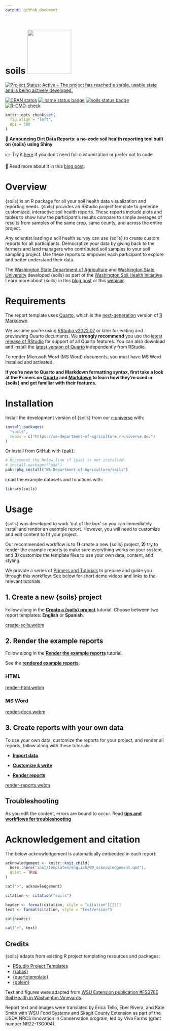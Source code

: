 ```yaml
---
output: github_document
---
```


# soils <a href="https://wa-department-of-agriculture.github.io/soils/">![](man/figures/logo.png){align="right" height="138"}</a>

<!-- badges: start -->

[![Project Status: Active -- The project has reached a stable, usable state and
is being actively
developed.](https://www.repostatus.org/badges/latest/active.svg)](https://www.repostatus.org/#active)

[![CRAN
status](https://www.r-pkg.org/badges/version/soils)](https://CRAN.R-project.org/package=soils)
[![:name status
badge](https://wa-department-of-agriculture.r-universe.dev/badges/:name)](https://wa-department-of-agriculture.r-universe.dev/)
[![soils status
badge](https://wa-department-of-agriculture.r-universe.dev/badges/soils)](https://wa-department-of-agriculture.r-universe.dev/soils)
[![R-CMD-check](https://github.com/WA-Department-of-Agriculture/soils/actions/workflows/R-CMD-check.yaml/badge.svg)](https://github.com/WA-Department-of-Agriculture/soils/actions/workflows/R-CMD-check.yaml)

<!-- badges: end -->

```r
knitr::opts_chunk$set(
  fig.align = "left",
  dpi = 300
)
```

📢 **Announcing Dirt Data Reports: a no-code soil health reporting tool built on
{soils} using Shiny**

👉 Try it [here](https://wsda.shinyapps.io/dirt-data-reports/) if you don't need
full customization or prefer not to code.

📖 Read more about it in this [blog
post](https://washingtonsoilhealthinitiative.com/2025/09/dirt-data-reports/).

# Overview

{soils} is an R package for all your soil health data visualization and
reporting needs. {soils} provides an RStudio project template to generate
customized, interactive soil health reports. These reports include plots and
tables to show how the participant's results compare to simple averages of
results from samples of the same crop, same county, and across the entire
project.

Any scientist leading a soil health survey can use {soils} to create custom
reports for all participants. Democratize your data by giving back to the
farmers and land managers who contributed soil samples to your soil sampling
project. Use these reports to empower each participant to explore and better
understand their data.

The [Washington State Department of
Agriculture](https://agr.wa.gov/departments/land-and-water/natural-resources/soil-health)
and [Washington State University](https://soilhealth.wsu.edu/) developed {soils}
as part of the [Washington Soil Health
Initiative](https://washingtonsoilhealthinitiative.com/). Learn more about
{soils} in this [blog
post](https://washingtonsoilhealthinitiative.com/2024/03/soils-an-r-package-for-soil-health-reporting/)
or this [webinar](https://youtu.be/_8m7fTjSEOk?si=ikrCASdchiB6rDC2).

# Requirements

The report template uses [Quarto](https://quarto.org/docs/get-started/), which
is the [next-generation](https://quarto.org/docs/faq/rmarkdown.html) version of
[R Markdown](https://quarto.org/docs/faq/rmarkdown.html).

We assume you're using [RStudio
v2022.07](https://dailies.rstudio.com/version/2022.07.2+576.pro12/) or later for
editing and previewing Quarto documents. We **strongly recommend** you use the
[latest release of RStudio](https://posit.co/download/rstudio-desktop/) for
support of all Quarto features. You can also download and install the [latest
version of Quarto](https://quarto.org/docs/get-started/) independently from
RStudio.

To render Microsoft Word (MS Word) documents, you must have MS Word installed
and activated.

**If you're new to Quarto and Markdown formatting syntax, first take a look at
the Primers on
[Quarto](https://wa-department-of-agriculture.github.io/soils/articles/quarto.html)
and
[Markdown](https://wa-department-of-agriculture.github.io/soils/articles/markdown.html)
to learn how they're used in {soils} and get familiar with their features.**

# Installation

Install the development version of {soils} from our
[r-universe](https://wa-department-of-agriculture.r-universe.dev/) with:

```r
install.packages(
  "soils",
  repos = c("https://wa-department-of-agriculture.r-universe.dev")
)
```

Or install from GitHub with [{pak}](https://pak.r-lib.org/index.html):

```r
# Uncomment the below line if {pak} is not installed.
# install.packages("pak")
pak::pkg_install("WA-Department-of-Agriculture/soils")
```

Load the example datasets and functions with:

```r
library(soils)
```

# Usage

{soils} was developed to work 'out of the box' so you can immediately install
and render an example report. However, you will need to customize and edit
content to fit your project.

Our recommended workflow is to **1)** create a new {soils} project, **2)** try
to render the example reports to make sure everything works on your system, and
**3)** customize the template files to use your own data, content, and styling.

We provide a series of [Primers and
Tutorials](https://wa-department-of-agriculture.github.io/soils/articles/index.html)
to prepare and guide you through this workflow. See below for short demo videos
and links to the relevant tutorials.

## 1. Create a new {soils} project

Follow along in the [**Create a {soils}
project**](https://wa-department-of-agriculture.github.io/soils/articles/project.html)
tutorial. Choose between two report templates: **English** or **Spanish**.

[create-soils.webm](https://github.com/WA-Department-of-Agriculture/soils/assets/95007373/12a01cf7-0efc-4948-b41e-a826dd86e6f6)

## 2. Render the example reports

Follow along in the [**Render the example
reports**](https://wa-department-of-agriculture.github.io/soils/articles/render-example.html)
tutorial.

See the [**rendered example
reports**](https://wa-department-of-agriculture.github.io/soils/articles/examples.html).

### HTML

[render-html.webm](https://github.com/WA-Department-of-Agriculture/soils/assets/95007373/a1f680a0-bed4-495a-aae7-ba85a9fa22e3)

### MS Word

[render-docx.webm](https://github.com/WA-Department-of-Agriculture/soils/assets/95007373/a617fee6-a53b-4772-ac3b-bf8d48f8fc5b)

## 3. Create reports with your own data

To use your own data, customize the reports for your project, and render all
reports, follow along with these tutorials:

-   [**Import
    data**](https://wa-department-of-agriculture.github.io/soils/articles/data.html)

-   [**Customize &
    write**](https://wa-department-of-agriculture.github.io/soils/articles/customize.html)

-   [**Render
    reports**](https://wa-department-of-agriculture.github.io/soils/articles/render.html)

[render-reports.webm](https://github.com/WA-Department-of-Agriculture/soils/assets/95007373/b796f674-ed90-4d57-bed3-85b58c399c8f)

## Troubleshooting

As you edit the content, errors are bound to occur. Read [**tips and workflows
for
troubleshooting**](https://wa-department-of-agriculture.github.io/soils/articles/troubleshoot.html)

# Acknowledgement and citation

The below acknowledgement is automatically embedded in each report:

```r
acknowledgement <- knitr::knit_child(
  here::here("inst/templates/english/09_acknowledgement.qmd"),
  quiet = TRUE
)

cat(">", acknowledgement)
```

```r
citation <- citation("soils")

header <- format(citation, style = "citation")[[1]]
text <- format(citation, style = "textVersion")

cat(header)
```

```r
cat(">", text)
```

## Credits

{soils} adapts from existing R project templating resources and packages:

-   [RStudio Project
    Templates](https://rstudio.github.io/rstudio-extensions/rstudio_project_templates.html)
-   [{ratlas}](https://github.com/atlas-aai/ratlas)
-   [{quartotemplate}](https://github.com/Pecners/quartotemplate)
-   [{golem}](https://github.com/ThinkR-open/golem/)

Text and figures were adapted from [WSU Extension publication #FS378E Soil
Health in Washington
Vineyards](https://pubs.extension.wsu.edu/soil-health-in-washington-vineyards).

Report text and images were translated by Erica Tello, Eber Rivera, and Kate
Smith with WSU Food Systems and Skagit County Extension as part of the USDA NRCS
Innovation in Conservation program, led by Viva Farms (grant number
NR22-13G004).
